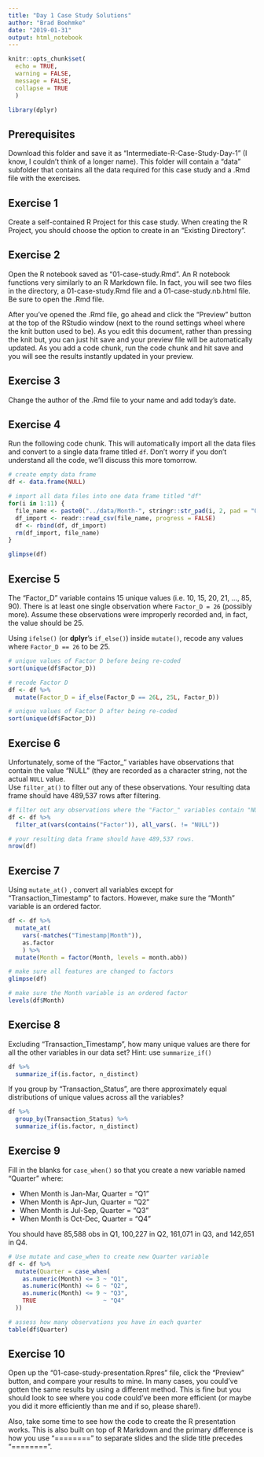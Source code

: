 ```yaml
---
title: "Day 1 Case Study Solutions"
author: "Brad Boehmke"
date: "2019-01-31"
output: html_notebook
---
```


```r
knitr::opts_chunk$set(
  echo = TRUE,
  warning = FALSE,
  message = FALSE,
  collapse = TRUE
  )

library(dplyr)
```


## Prerequisites

Download this folder and save it as "Intermediate-R-Case-Study-Day-1" (I know, 
I couldn't think of a longer name).  This folder will contain a "data" subfolder
that contains all the data required for this case study and a .Rmd file with
the exercises.

## Exercise 1

Create a self-contained R Project for this case study.  When creating the R 
Project, you should choose the option to create in an "Existing Directory".


## Exercise 2

Open the R notebook saved as "01-case-study.Rmd".  An R notebook functions very 
similarly to an R Markdown file. In fact, you will see two files in the directory,
a 01-case-study.Rmd file and a 01-case-study.nb.html file.  Be sure to open the
.Rmd file.  

After you've opened the .Rmd file, go ahead and click the "Preview" button at the 
top of the RStudio window (next to the round settings wheel where the knit button 
used to be).  As you edit this document, rather than pressing the knit but, you 
can just hit save and your preview file will be automatically updated.  As you 
add a code chunk, run the code chunk and hit save and you will see the results 
instantly updated in your preview.

## Exercise 3

Change the author of the .Rmd file to your name and add today's date.

## Exercise 4

Run the following code chunk.  This will automatically import all the data files
and convert to a single data frame titled `df`.  Don't worry if you don't understand 
all the code, we'll discuss this more tomorrow.

```r
# create empty data frame
df <- data.frame(NULL)

# import all data files into one data frame titled "df"
for(i in 1:11) {
  file_name <- paste0("../data/Month-", stringr::str_pad(i, 2, pad = "0"), ".csv")
  df_import <- readr::read_csv(file_name, progress = FALSE)
  df <- rbind(df, df_import)
  rm(df_import, file_name)
}

glimpse(df)
```

## Exercise 5

The "Factor_D" variable contains 15 unique values (i.e. 10, 15, 20, 21, ..., 85, 90).  There is at least one single observation where `Factor_D = 26` (possibly more).  Assume these observations were improperly recorded and, in fact, the value should be 25.  

Using `ifelse()` (or __dplyr__'s `if_else()`) inside `mutate()`, recode any values where `Factor_D == 26` to be 25.

```r
# unique values of Factor D before being re-coded
sort(unique(df$Factor_D))

# recode Factor D
df <- df %>%
  mutate(Factor_D = if_else(Factor_D == 26L, 25L, Factor_D))

# unique values of Factor D after being re-coded
sort(unique(df$Factor_D))
```


## Exercise 6

Unfortunately, some of the "Factor_" variables have observations that contain the 
value "NULL" (they are recorded as a character string, not the actual `NULL` value.  
Use `filter_at()` to filter out any of these observations. Your resulting data frame 
should have 489,537 rows after filtering.

```r
# filter out any observations where the "Factor_" variables contain "NULL"
df <- df %>%
  filter_at(vars(contains("Factor")), all_vars(. != "NULL"))

# your resulting data frame should have 489,537 rows.
nrow(df)
```


## Exercise 7

Using `mutate_at()` , convert all variables except for "Transaction_Timestamp"
to factors.  However, make sure the "Month" variable is an ordered factor. 

```r
df <- df %>%
  mutate_at(
    vars(-matches("Timestamp|Month")),
    as.factor        
    ) %>%
  mutate(Month = factor(Month, levels = month.abb))

# make sure all features are changed to factors
glimpse(df)

# make sure the Month variable is an ordered factor
levels(df$Month)
```


## Exercise 8

Excluding "Transaction_Timestamp", how many unique values are there for all the
other variables in our data set?  Hint: use `summarize_if()`

```r
df %>%
  summarize_if(is.factor, n_distinct)
```

If you group by "Transaction_Status", are there approximately equal distributions
of unique values across all the variables?

```r
df %>%
  group_by(Transaction_Status) %>%
  summarize_if(is.factor, n_distinct)
```

## Exercise 9

Fill in the blanks for `case_when()` so that you create a new variable named
"Quarter" where:

- When Month is Jan-Mar, Quarter = "Q1"
- When Month is Apr-Jun, Quarter = "Q2"
- When Month is Jul-Sep, Quarter = "Q3"
- When Month is Oct-Dec, Quarter = "Q4"

You should have 85,588 obs in Q1, 100,227 in Q2, 161,071 in Q3, and 142,651 in Q4.

```r
# Use mutate and case_when to create new Quarter variable
df <- df %>%
  mutate(Quarter = case_when(
    as.numeric(Month) <= 3 ~ "Q1",
    as.numeric(Month) <= 6 ~ "Q2",
    as.numeric(Month) <= 9 ~ "Q3",
    TRUE                   ~ "Q4"
  ))

# assess how many observations you have in each quarter
table(df$Quarter)
```

## Exercise 10 

Open up the "01-case-study-presentation.Rpres" file, click the "Preview" button, 
and compare your results to mine.  In many cases, you could've gotten the same 
results by using a different method.  This is fine but you should look to see 
where you code could've been more efficient (or maybe you did it more efficiently 
than me and if so, please share!).

Also, take some time to see how the code to create the R presentation works. This
is also built on top of R Markdown and the primary difference is how you use
"========" to separate slides and the slide title precedes "========".


